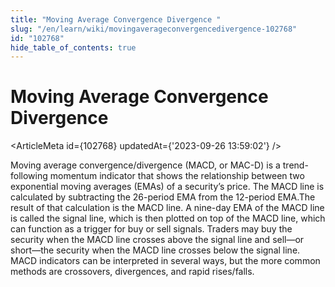 ```yaml
---
title: "Moving Average Convergence Divergence "
slug: "/en/learn/wiki/movingaverageconvergencedivergence-102768"
id: "102768"
hide_table_of_contents: true
---
```



# Moving Average Convergence Divergence 

<ArticleMeta id={102768} updatedAt={'2023-09-26 13:59:02'} />
<div className='border-solid border-b border-t-0 my-4 border-[var(--ifm-color-gray-300)]' />

Moving average convergence/divergence (MACD, or MAC-D) is a trend-following momentum indicator that shows the relationship between two exponential moving averages (EMAs) of a security’s price. The MACD line is calculated by subtracting the 26-period EMA from the 12-period EMA.The result of that calculation is the MACD line. A nine-day EMA of the MACD line is called the signal line, which is then plotted on top of the MACD line, which can function as a trigger for buy or sell signals. Traders may buy the security when the MACD line crosses above the signal line and sell—or short—the security when the MACD line crosses below the signal line. MACD indicators can be interpreted in several ways, but the more common methods are crossovers, divergences, and rapid rises/falls.
